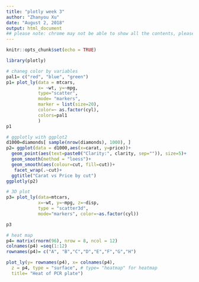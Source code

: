 ```yaml
---
title: "plotly week 3"
author: "Zhanyou Xu"
date: "August 2, 2018"
output: html_document
## please note: chrome may not be able to show all the contents, pleasee try IE if not
---
```


```r
knitr::opts_chunk$set(echo = TRUE)
```
```r
library(plotly)

```

```r
# chaneg color by variables
pal1= c("red", "blue", "green")
p1= plot_ly(data = mtcars,
            x= ~wt, y=~mpg,
            type="scatter",
            mode= "markers",
            marker = list(size=20),
            color=~ as.factor(cyl),
            colors=pal1
            )
p1
```
```r
# ggplotly with ggplot2
d1000=diamonds[ sample(nrow(diamonds), 1000), ]
p2= ggplot(data = d1000,aes(x=carat, y=price))+
  geom_point(aes(text=paste0("Clarity:", clarity, sep="")), size=5)+
  geom_smooth(method = "loess")+
  geom_smooth(aes(colour=cut, fill=cut))+
   facet_wrap(.~cut)+
  ggtitle("Carat vs Price by cut")
ggplotly(p2) 

```
```r
# 3D plot
p3= plot_ly(data=mtcars,
            x=~wt, y=~mpg, z=~disp,
            type = "scatter3d",
            mode="markers", color=~as.factor(cyl))

p3
```
```r
# heat map
p4= matrix(rnorm(96), nrow = 8, ncol = 12)
colnames(p4) =seq(1:12)
rownames(p4)= c("A", "B","C","D","E","F","G","H")

plot_ly(y= rownames(p4), x= colnames(p4),
  z = p4, type = "surface", # type= "heatmap" for heatmap
  title= "Heat of PCR plate")

```


